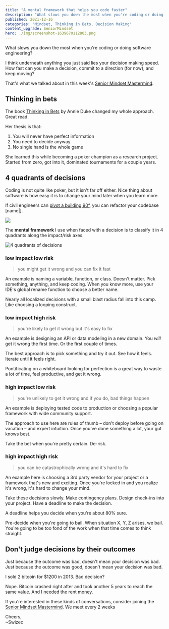 ```yaml
---
title: "A mental framework that helps you code faster"
description: "What slows you down the most when you're coding or doing software engineering? I think it's how fast you make decisions"
published: 2021-12-16
categories: "Mindset, Thinking in Bets, Decision Making"
content_upgrade: SeniorMindset
hero: ./img/screenshot-1639670112803.png
---
```


What slows you down the most when you're coding or doing software engineering?

I think underneath anything you just said lies your decision making speed. How fast can you make a decision, commit to a direction (for now), and keep moving?

That's what we talked about in this week's [Senior Mindset Mastermind](https://swizec.gumroad.com/l/RnuqQ).

## Thinking in bets

The book [Thinking in Bets](https://www.annieduke.com/books/) by Annie Duke changed my whole approach. Great read.

Her thesis is that:

1.  You will never have perfect information
2.  You need to decide anyway
3.  No single hand is the whole game

She learned this while becoming a poker champion as a research project. Started from zero, got into it, dominated tournaments for a couple years.

## 4 quadrants of decisions

Coding is not quite like poker, but it isn't far off either. Nice thing about software is how easy it is to change your mind later when you learn more.

If civil engineers can [pivot a building 90°](<https://en.wikipedia.org/wiki/AT%26T_Building_(Indianapolis)>), you can refactor your codebase [name|].

[![](./img/R8nS7hgifbdj3gc.gif)](<https://en.wikipedia.org/wiki/AT%26T_Building_(Indianapolis)>)

The **mental framework** I use when faced with a decision is to classify it in 4 quadrants along the impact/risk axes.

![4 quadrants of decisions](./img/4-quadrants-of-decisions7cgjeb.png)

### low impact low risk

> you might get it wrong and you can fix it fast

An example is naming a variable, function, or class. Doesn't matter. Pick something, anything, and keep coding. When you know more, use your IDE's global rename function to choose a better name.

Nearly all localized decisions with a small blast radius fall into this camp. Like choosing a looping construct.

### low impact high risk

> you're likely to get it wrong but it's easy to fix

An example is designing an API or data modeling in a new domain. You _will_ get it wrong the first time. Or the first couple of times.

The best approach is to pick something and try it out. See how it feels. Iterate until it feels right.

Pontificating on a whiteboard looking for perfection is a great way to waste a lot of time, feel productive, and get it wrong.

### high impact low risk

> you're unlikely to get it wrong and if you do, bad things happen

An example is deploying tested code to production or choosing a popular framework with wide community support.

The approach to use here are rules of thumb – don't deploy before going on vacation – and expert intuition. Once you've done something a lot, your gut knows best.

Take the bet when you're pretty certain. De-risk.

### high impact high risk

> you can be catastrophically wrong and it's hard to fix

An example here is choosing a 3rd party vendor for your project or a framework that's new and exciting. Once you're locked in and you realize it's wrong, it's hard to change your mind.

Take these decisions slowly. Make contingency plans. Design check-ins into your project. Have a deadline to make the decision.

A deadline helps you decide when you're about 80% sure.

Pre-decide when you're going to bail. When situation X, Y, Z arises, we bail. You're going to be too fond of the work when that time comes to think straight.

## Don't judge decisions by their outcomes

Just because the outcome was bad, doesn't mean your decision was bad. Just because the outcome was good, doesn't mean your decision was bad.

I sold 2 bitcoin for $1200 in 2013. Bad decision?

Nope. Bitcoin crashed right after and took another 5 years to reach the same value. And I needed the rent money.

If you're interested in these kinds of conversations, consider joining the [Senior Mindset Mastermind](https://swizec.gumroad.com/l/RnuqQ). We meet every 2 weeks

Cheers,<br/>
~Swizec
